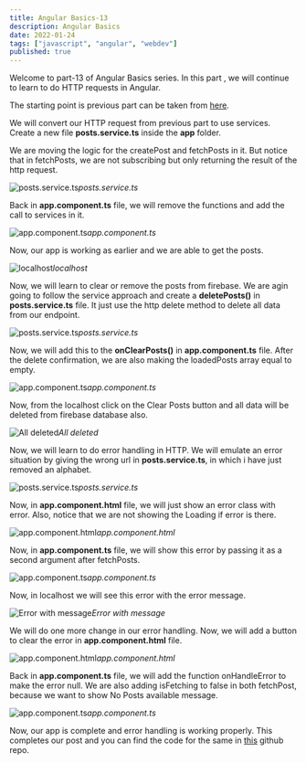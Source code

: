 ```yaml
---
title: Angular Basics-13
description: Angular Basics
date: 2022-01-24
tags: ["javascript", "angular", "webdev"]
published: true
---
```


Welcome to part-13 of Angular Basics series. In this part , we will continue to learn to do HTTP requests in Angular.

The starting point is previous part can be taken from [here](https://github.com/nabendu82/http-deepdive).

We will convert our HTTP request from previous part to use services. Create a new file **posts.service.ts** inside the **app** folder.

We are moving the logic for the createPost and fetchPosts in it. But notice that in fetchPosts, we are not subscribing but only returning the result of the http request.

![posts.service.ts](https://res.cloudinary.com/dxkxvfo2o/image/upload/v1661780181/New-blogs/Yashvendra4_mdx/2_bhc8en.png)_posts.service.ts_

Back in **app.component.ts** file, we will remove the functions and add the call to services in it.

![app.component.ts](https://res.cloudinary.com/dxkxvfo2o/image/upload/v1661780183/New-blogs/Yashvendra4_mdx/3_z1defs.png)_app.component.ts_

Now, our app is working as earlier and we are able to get the posts.

![localhost](https://res.cloudinary.com/dxkxvfo2o/image/upload/v1661780185/New-blogs/Yashvendra4_mdx/4_wyh4fn.png)_localhost_

Now, we will learn to clear or remove the posts from firebase. We are agin going to follow the service approach and create a **deletePosts()** in **posts.service.ts** file. It just use the http delete method to delete all data from our endpoint.

![posts.service.ts](https://res.cloudinary.com/dxkxvfo2o/image/upload/v1661780187/New-blogs/Yashvendra4_mdx/5_o09hpz.png)_posts.service.ts_

Now, we will add this to the **onClearPosts()** in **app.component.ts** file. After the delete confirmation, we are also making the loadedPosts array equal to empty.

![app.component.ts](https://res.cloudinary.com/dxkxvfo2o/image/upload/v1661780189/New-blogs/Yashvendra4_mdx/6_px4xoz.png)_app.component.ts_

Now, from the localhost click on the Clear Posts button and all data will be deleted from firebase database also.

![All deleted](https://res.cloudinary.com/dxkxvfo2o/image/upload/v1661780191/New-blogs/Yashvendra4_mdx/7_hfkt8m.png)_All deleted_

Now, we will learn to do error handling in HTTP. We will emulate an error situation by giving the wrong url in **posts.service.ts**, in which i have just removed an alphabet.

![posts.service.ts](https://res.cloudinary.com/dxkxvfo2o/image/upload/v1661780192/New-blogs/Yashvendra4_mdx/8_ba2x3c.png)_posts.service.ts_

Now, in **app.component.html** file, we will just show an error class with error. Also, notice that we are not showing the Loading if error is there.

![app.component.html](https://res.cloudinary.com/dxkxvfo2o/image/upload/v1661780195/New-blogs/Yashvendra4_mdx/9_k5dnhl.png)_app.component.html_

Now, in **app.component.ts** file, we will show this error by passing it as a second argument after fetchPosts.

![app.component.ts](https://res.cloudinary.com/dxkxvfo2o/image/upload/v1661780197/New-blogs/Yashvendra4_mdx/10_yiuqvj.png)_app.component.ts_

Now, in localhost we will see this error with the error message.

![Error with message](https://res.cloudinary.com/dxkxvfo2o/image/upload/v1661780199/New-blogs/Yashvendra4_mdx/11_ftbsry.png)_Error with message_

We will do one more change in our error handling. Now, we will add a button to clear the error in **app.component.html** file.

![app.component.html](https://res.cloudinary.com/dxkxvfo2o/image/upload/v1661780200/New-blogs/Yashvendra4_mdx/12_vfopdp.png)_app.component.html_

Back in **app.component.ts** file, we will add the function onHandleError to make the error null. We are also adding isFetching to false in both fetchPost, because we want to show No Posts available message.

![app.component.ts](https://res.cloudinary.com/dxkxvfo2o/image/upload/v1661780202/New-blogs/Yashvendra4_mdx/13_pm1qr1.png)_app.component.ts_

Now, our app is complete and error handling is working properly. This completes our post and you can find the code for the same in [this](https://github.com/nabendu82/http-deepdive-p2) github repo.

